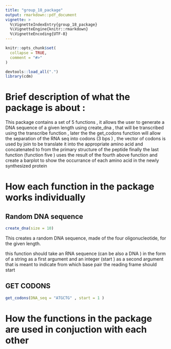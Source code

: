 ```yaml
---
title: "group_18_package"
output: rmarkdown::pdf_document
vignette: >
  %\VignetteIndexEntry{group_18_package}
  %\VignetteEngine{knitr::rmarkdown}
  %\VignetteEncoding{UTF-8}
---
```


```r
knitr::opts_chunk$set(
  collapse = TRUE,
  comment = "#>"
)
```

```r
devtools::load_all(".")
library(cdm)
```



# Brief description of what the package is about : 
This package contains a set of 5 functions , it allows the user to generate a DNA sequence of a given length using create_dna , that will be transcribed using the transcribe function , later the the get_codons function will allow the separation of the RNA seq into codons (3 bps ) , the vector of codons is used by join to be translate it into the appropriate amino acid and concatenated to from the primary structure of the peptide finally the last function  (function five ) uses the result of the fourth above function and create a barplot to show the occurrance of each amino acid in the newly synthesized protein 

# How each function in the package works individually  

## Random DNA sequence
```r
create_dna(size = 10)
```
This creates a random DNA sequence, made of the four oligonucleotide, for the given length.


this function should take an RNA sequence (can be also a DNA ) in the form of a string as a first
argument and an integer (start ) as a second argument that is meant to indicate from which base pair the reading frame should start  

## GET CODONS 
```r
get_codons(DNA_seq = "ATGCTG" , start = 1 )
```
# How the functions in the package are used in conjuction with each other   

